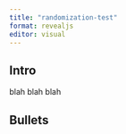 ```yaml
---
title: "randomization-test"
format: revealjs
editor: visual
---
```


## Intro

blah blah blah

## Bullets


